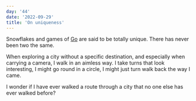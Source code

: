 ```yaml
---
day: '44'
date: '2022-09-29'
title: 'On uniqueness'
---
```


Snowflakes and games of [Go](<https://en.wikipedia.org/wiki/Go_(game)>) are said to be totally unique. There has never been two the same.

When exploring a city without a specific destination, and especially when carrying a camera, I walk in an aimless way. I take turns that look interesting, I might go round in a circle, I might just turn walk back the way I came.

I wonder if I have ever walked a route through a city that no one else has ever walked before?
